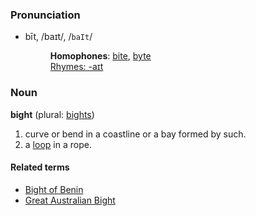 ===Pronunciation===
*bīt, /baɪt/, /<tt>baIt</tt>/
*:'''Homophones''': [[bite]], [[byte]]
*:[[Rhymes:English:-aɪt|Rhymes: -aɪt]]

=== Noun ===

'''bight''' (plural: [[bights]])

# curve or bend in a coastline or a bay formed by such.
# a [[loop]] in a rope.

==== Related terms ====
*[[Bight of Benin]]
*[[Great Australian Bight]]